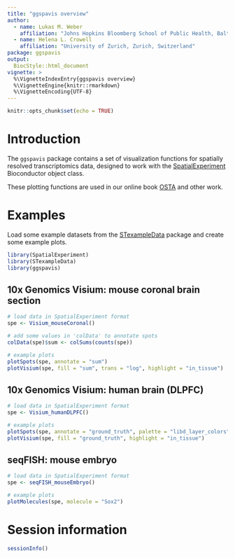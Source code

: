 ```yaml
---
title: "ggspavis overview"
author: 
  - name: Lukas M. Weber
    affiliation: "Johns Hopkins Bloomberg School of Public Health, Baltimore, USA"
  - name: Helena L. Crowell
    affiliation: "University of Zurich, Zurich, Switzerland"
package: ggspavis
output: 
  BiocStyle::html_document
vignette: >
  %\VignetteIndexEntry{ggspavis overview}
  %\VignetteEngine{knitr::rmarkdown}
  %\VignetteEncoding{UTF-8}
---
```


```r
knitr::opts_chunk$set(echo = TRUE)
```


# Introduction

The `ggspavis` package contains a set of visualization functions for spatially resolved transcriptomics data, designed to work with the [SpatialExperiment](https://bioconductor.org/packages/SpatialExperiment) Bioconductor object class.

These plotting functions are used in our online book [OSTA](https://lmweber.org/OSTA-book/) and other work.


# Examples

Load some example datasets from the [STexampleData](https://bioconductor.org/packages/STexampleData) package and create some example plots.

```r
library(SpatialExperiment)
library(STexampleData)
library(ggspavis)
```


## 10x Genomics Visium: mouse coronal brain section

```r
# load data in SpatialExperiment format
spe <- Visium_mouseCoronal()
```

```r
# add some values in 'colData' to annotate spots
colData(spe)$sum <- colSums(counts(spe))

# example plots
plotSpots(spe, annotate = "sum")
plotVisium(spe, fill = "sum", trans = "log", highlight = "in_tissue")
```


## 10x Genomics Visium: human brain (DLPFC)

```r
# load data in SpatialExperiment format
spe <- Visium_humanDLPFC()
```

```r
# example plots
plotSpots(spe, annotate = "ground_truth", palette = "libd_layer_colors")
plotVisium(spe, fill = "ground_truth", highlight = "in_tissue")
```


## seqFISH: mouse embryo

```r
# load data in SpatialExperiment format
spe <- seqFISH_mouseEmbryo()
```

```r
# example plots
plotMolecules(spe, molecule = "Sox2")
```


# Session information

```r
sessionInfo()
```


